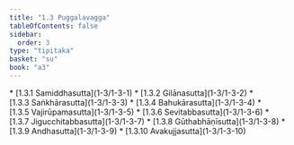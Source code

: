 ```yaml
---
title: "1.3 Puggalavagga"
tableOfContents: false
sidebar:
  order: 3
type: "tipitaka"
basket: "su"
book: "a3"
---
```



<DynamicBreadcrumb />



<TableOfContents book="a3" section="1.3">
* [1.3.1 Samiddhasutta](1-3/1-3-1)
* [1.3.2 Gilānasutta](1-3/1-3-2)
* [1.3.3 Saṅkhārasutta](1-3/1-3-3)
* [1.3.4 Bahukārasutta](1-3/1-3-4)
* [1.3.5 Vajirūpamasutta](1-3/1-3-5)
* [1.3.6 Sevitabbasutta](1-3/1-3-6)
* [1.3.7 Jigucchitabbasutta](1-3/1-3-7)
* [1.3.8 Gūthabhāṇīsutta](1-3/1-3-8)
* [1.3.9 Andhasutta](1-3/1-3-9)
* [1.3.10 Avakujjasutta](1-3/1-3-10)
</TableOfContents>